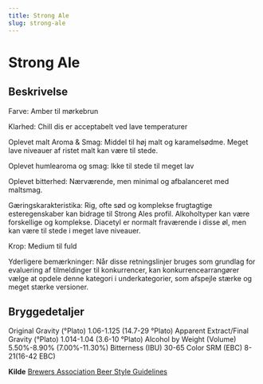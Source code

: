 ```yaml
---
title: Strong Ale
slug: strong-ale
---
```

# Strong Ale

## Beskrivelse
Farve: Amber til mørkebrun

Klarhed: Chill dis er acceptabelt ved lave temperaturer

Oplevet malt Aroma &amp; Smag: Middel til høj malt og karamelsødme. Meget lave niveauer af ristet malt kan være til stede.

Oplevet humlearoma og smag: Ikke til stede til meget lav

Oplevet bitterhed: Nærværende, men minimal og afbalanceret med maltsmag.

Gæringskarakteristika: Rig, ofte sød og komplekse frugtagtige esteregenskaber kan bidrage til Strong Ales profil. Alkoholtyper kan være forskellige og komplekse. Diacetyl er normalt fraværende i disse øl, men kan være til stede i meget lave niveauer.

Krop: Medium til fuld

Yderligere bemærkninger: Når disse retningslinjer bruges som grundlag for evaluering af tilmeldinger til konkurrencer, kan konkurrencearrangører vælge at opdele denne kategori i underkategorier, som afspejle stærke og meget stærke versioner.

## Bryggedetaljer
Original Gravity (°Plato) 1.06-1.125 (14.7-29 °Plato)
Apparent Extract/Final Gravity (°Plato) 1.014-1.04 (3.6-10 °Plato)
Alcohol by Weight (Volume) 5.50%-8.90% (7.00%-11.30%)
Bitterness (IBU) 30-65
Color SRM (EBC) 8-21(16-42 EBC)					


**Kilde**
[Brewers Association Beer Style Guidelines](https://www.brewersassociation.org/)
